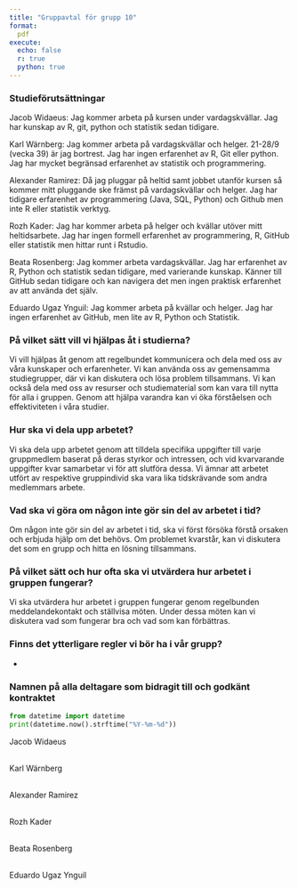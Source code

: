 ```yaml
---
title: "Gruppavtal för grupp 10"
format:
  pdf
execute:
  echo: false
  r: true
  python: true
---
```


### Studieförutsättningar

Jacob Widaeus: Jag kommer arbeta på kursen under vardagskvällar. Jag har kunskap av R, git, python och statistik sedan tidigare.\

Karl Wärnberg: Jag kommer arbeta på vardagskvällar och helger. 21-28/9 (vecka 39) är jag bortrest. Jag har ingen erfarenhet av R, Git eller python. Jag har mycket begränsad erfarenhet av statistik och programmering.\

Alexander Ramirez: Då jag pluggar på heltid samt jobbet utanför kursen så kommer mitt pluggande ske främst på vardagskvällar och helger. Jag har tidigare erfarenhet av programmering (Java, SQL, Python) och Github men inte R eller statistik verktyg.\

Rozh Kader: Jag har kommer arbeta på helger och kvällar utöver mitt heltidsarbete. Jag har ingen formell erfarenhet av programmering, R, GitHub eller statistik men hittar runt i Rstudio.\

Beata Rosenberg: Jag kommer arbeta vardagskvällar. Jag har erfarenhet av R, Python och statistik sedan tidigare, med varierande kunskap. Känner till GitHub sedan tidigare och kan navigera det men ingen praktisk erfarenhet av att använda det själv.\

Eduardo Ugaz Ynguil: Jag kommer arbeta på kvällar och helger. Jag har ingen erfarenhet av GitHub, men lite av R, Python och Statistik.\

### På vilket sätt vill vi hjälpas åt i studierna?

Vi vill hjälpas åt genom att regelbundet kommunicera och dela med oss av våra kunskaper och erfarenheter. Vi kan använda oss av gemensamma studiegrupper, där vi kan diskutera och lösa problem tillsammans. Vi kan också dela med oss av resurser och studiematerial som kan vara till nytta för alla i gruppen. Genom att hjälpa varandra kan vi öka förståelsen och effektiviteten i våra studier.

### Hur ska vi dela upp arbetet?

Vi ska dela upp arbetet genom att tilldela specifika uppgifter till varje gruppmedlem baserat på deras styrkor och intressen, och vid kvarvarande uppgifter kvar samarbetar vi för att slutföra dessa. Vi ämnar att arbetet utfört av respektive gruppindivid ska vara lika tidskrävande som andra medlemmars arbete.

### Vad ska vi göra om någon inte gör sin del av arbetet i tid?

Om någon inte gör sin del av arbetet i tid, ska vi först försöka förstå orsaken och erbjuda hjälp om det behövs. Om problemet kvarstår, kan vi diskutera det som en grupp och hitta en lösning tillsammans.

### På vilket sätt och hur ofta ska vi utvärdera hur arbetet i gruppen fungerar?

Vi ska utvärdera hur arbetet i gruppen fungerar genom regelbunden meddelandekontakt och ställvisa möten. Under dessa möten kan vi diskutera vad som fungerar bra och vad som kan förbättras.

### Finns det ytterligare regler vi bör ha i vår grupp?

-   

### Namnen på alla deltagare som bidragit till och godkänt kontraktet

```python
from datetime import datetime
print(datetime.now().strftime("%Y-%m-%d"))
```

Jacob Widaeus

\
Karl Wärnberg

\
Alexander Ramirez

\
Rozh Kader

\
Beata Rosenberg

\
Eduardo Ugaz Ynguil
